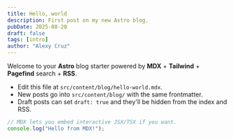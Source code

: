 ```yaml
---
title: Hello, world
description: First post on my new Astro blog.
pubDate: 2025-08-20
draft: false
tags: [intro]
author: "Alexy Cruz"
---
```


Welcome to your **Astro** blog starter powered by **MDX** + **Tailwind** + **Pagefind** search + **RSS**.

- Edit this file at `src/content/blog/hello-world.mdx`.
- New posts go into `src/content/blog/` with the same frontmatter.
- Draft posts can set `draft: true` and they'll be hidden from the index and RSS.

```js
// MDX lets you embed interactive JSX/TSX if you want.
console.log("Hello from MDX!");
```

